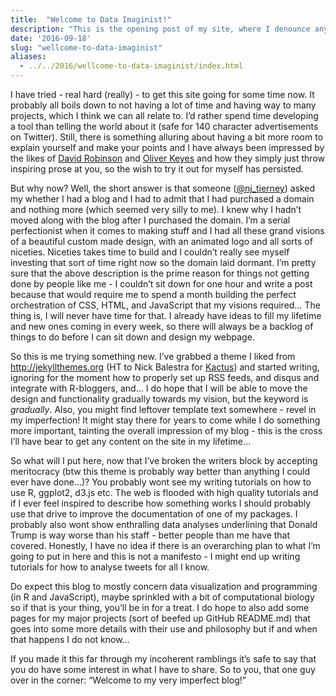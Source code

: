 ```yaml
---
title:  "Welcome to Data Imaginist!"
description: "This is the opening post of my site, where I denounce any attempt at perfection."
date: '2016-09-18'
slug: "wellcome-to-data-imaginist"
aliases: 
  - ../../2016/wellcome-to-data-imaginist/index.html
---
```


I have tried - real hard (really) - to get this site going for some time now. It probably all boils down to not having a lot of time and having way to many projects, which I think we can all relate to. I'd rather spend time developing a tool than telling the world about it (safe for 140 character advertisements on Twitter). Still, there is something alluring about having a bit more room to explain yourself and make your points and I have always been impressed by the likes of [David Robinson](http://varianceexplained.org) and [Oliver Keyes](https://ironholds.org) and how they simply just throw inspiring prose at you, so the wish to try it out for myself has persisted.

But why now? Well, the short answer is that someone ([\@nj_tierney](https://twitter.com/nj_tierney)) asked my whether I had a blog and I had to admit that I had purchased a domain and nothing more (which seemed very silly to me). I knew why I hadn't moved along with the blog after I purchased the domain. I'm a serial perfectionist when it comes to making stuff and I had all these grand visions of a beautiful custom made design, with an animated logo and all sorts of niceties. Niceties takes time to build and I couldn't really see myself investing that sort of time right now so the domain laid dormant. I'm pretty sure that the above description is the prime reason for things not getting done by people like me - I couldn't sit down for one hour and write a post because that would require me to spend a month building the perfect orchestration of CSS, HTML, and JavaScript that my visions required... The thing is, I will never have time for that. I already have ideas to fill my lifetime and new ones coming in every week, so there will always be a backlog of things to do before I can sit down and design my webpage.

So this is me trying something new. I've grabbed a theme I liked from <http://jekyllthemes.org> (HT to Nick Balestra for [Kactus](https://github.com/nickbalestra/kactus)) and started writing, ignoring for the moment how to properly set up RSS feeds, and disqus and integrate with R-bloggers, and... I do hope that I will be able to move the design and functionality gradually towards my vision, but the keyword is *gradually*. Also, you might find leftover template text somewhere - revel in my imperfection! It might stay there for years to come while I do something more important, tainting the overall impression of my blog - this is the cross I'll have bear to get any content on the site in my lifetime...

So what will I put here, now that I've broken the writers block by accepting meritocracy (btw this theme is probably way better than anything I could ever have done...)? You probably wont see my writing tutorials on how to use R, ggplot2, d3.js etc. The web is flooded with high quality tutorials and if I ever feel inspired to describe how something works I should probably use that drive to improve the documentation of one of my packages. I probably also wont show enthralling data analyses underlining that Donald Trump is way worse than his staff - better people than me have that covered. Honestly, I have no idea if there is an overarching plan to what I'm going to put in here and this is not a manifesto - I might end up writing tutorials for how to analyse tweets for all I know.

Do expect this blog to mostly concern data visualization and programming (in R and JavaScript), maybe sprinkled with a bit of computational biology so if that is your thing, you'll be in for a treat. I do hope to also add some pages for my major projects (sort of beefed up GitHub README.md) that goes into some more details with their use and philosophy but if and when that happens I do not know...

If you made it this far through my incoherent ramblings it's safe to say that you do have some interest in what I have to share. So to you, that one guy over in the corner: "Welcome to my very imperfect blog!"
